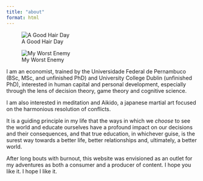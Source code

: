 ```yaml
---
title: "about"
format: html
---
```



:::: {layout="[ 30, 70 ]"}

::: {#first-column}

![A Good Hair Day](pictures/personal/24-11-20.jpeg){width=100%, fig-align="right"}

![My Worst Enemy](pictures/personal/24-12-26.jpeg){width=100%, fig-align="right"}

:::

:::{#second-column}
I am an economist, trained by the Universidade Federal de Pernambuco (BSc, MSc, and unfinished PhD) and University College Dublin (unfinished PhD), interested in human capital and personal development, especially through the lens of decision theory, game theory and cognitive science.

I am also interested in meditation and Aikido, a japanese martial art focused on the harmonious resolution of conflicts.

It is a guiding principle in my life that the ways in which we *choose* to see the world and educate ourselves have a profound impact on our decisions and their consequences, and that true education, in whichever guise, is the surest way towards a better life, better relationships and, ultimately, a better world.

After long bouts with burnout, this website was envisioned as an outlet for my adventures as both a consumer and a producer of content. I hope you like it. I hope I like it.

:::
::::